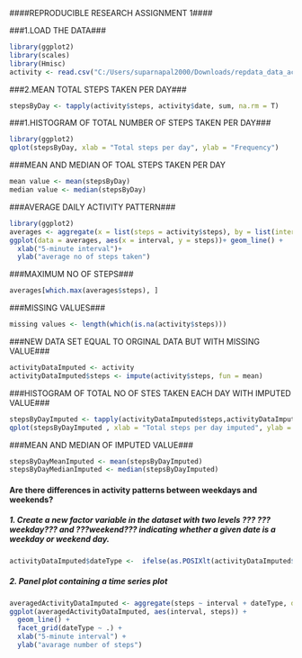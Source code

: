 ####REPRODUCIBLE RESEARCH ASSIGNMENT 1####


###1.LOAD THE DATA###
```{r, echo FALSE}
library(ggplot2)
library(scales)
library(Hmisc)
activity <- read.csv("C:/Users/suparnapal2000/Downloads/repdata_data_activity/activity.csv")
```
###2.MEAN TOTAL STEPS TAKEN PER DAY###
```{r}
stepsByDay <- tapply(activity$steps, activity$date, sum, na.rm = T)
```
###1.HISTOGRAM OF TOTAL NUMBER OF STEPS TAKEN PER DAY###
```{r}
library(ggplot2)
qplot(stepsByDay, xlab = "Total steps per day", ylab = "Frequency")
```
###MEAN AND MEDIAN OF TOAL STEPS TAKEN PER DAY
```{r}
mean value <- mean(stepsByDay)
median value <- median(stepsByDay)
```
###AVERAGE DAILY ACTIVITY PATTERN###
```{r}
library(ggplot2)
averages <- aggregate(x = list(steps = activity$steps), by = list(interval = activity$interval), FUN = mean, na.rm = T )
ggplot(data = averages, aes(x = interval, y = steps))+ geom_line() +
  xlab("5-minute interval")+
  ylab("average no of steps taken")
```
###MAXIMUM NO OF STEPS###
```{r}
averages[which.max(averages$steps), ]
```
###MISSING VALUES###
```{r}
missing values <- length(which(is.na(activity$steps)))
```
###NEW DATA SET EQUAL TO ORGINAL DATA BUT WITH MISSING VALUE###
```{r}
activityDataImputed <- activity
activityDataImputed$steps <- impute(activity$steps, fun = mean)
```
###HISTOGRAM OF TOTAL NO OF STES TAKEN EACH DAY WITH IMPUTED VALUE###
```{r}
stepsByDayImputed <- tapply(activityDataImputed$steps,activityDataImputed$date, sum )
qplot(stepsByDayImputed , xlab = "Total steps per day imputed", ylab = "Frequency")
```
###MEAN AND MEDIAN OF IMPUTED VALUE###
```{r}
stepsByDayMeanImputed <- mean(stepsByDayImputed)
stepsByDayMedianImputed <- median(stepsByDayImputed)
```
#### Are there differences in activity patterns between weekdays and weekends?
##### 1. Create a new factor variable in the dataset with two levels ??? ???weekday??? and ???weekend??? indicating whether a given date is a weekday or weekend day.


```{r}
activityDataImputed$dateType <-  ifelse(as.POSIXlt(activityDataImputed$date)$wday %in% c(0,6), 'weekend', 'weekday')
```

##### 2. Panel plot containing a time series plot


```{r}
averagedActivityDataImputed <- aggregate(steps ~ interval + dateType, data=activityDataImputed, mean)
ggplot(averagedActivityDataImputed, aes(interval, steps)) +
  geom_line() +
  facet_grid(dateType ~ .) +
  xlab("5-minute interval") +
  ylab("avarage number of steps")
```


